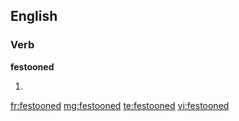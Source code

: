 ==English==

===Verb===
'''festooned'''

# {{past of|[[festoon]]}}

[[fr:festooned]]
[[mg:festooned]]
[[te:festooned]]
[[vi:festooned]]